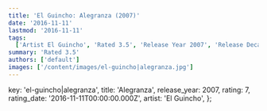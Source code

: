 ```yaml
---
title: 'El Guincho: Alegranza (2007)'
date: '2016-11-11'
lastmod: '2016-11-11'
tags:
  ['Artist El Guincho', 'Rated 3.5', 'Release Year 2007', 'Release Decade 2000']
summary: 'Rated 3.5'
authors: ['default']
images: ['/content/images/el-guincho|alegranza.jpg']
---
```


  key: 'el-guincho|alegranza',
  title: 'Alegranza',
  release_year: 2007,
  rating: 7,
  rating_date: '2016-11-11T00:00:00.000Z',
  artist: 'El Guincho',
};

<MusicRating data={data} />
